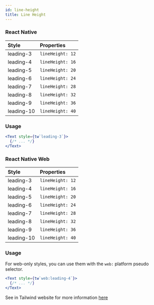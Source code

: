 ```yaml
---
id: line-height
title: Line Height
---
```


### React Native

| Style      | Properties       |
| :--------- | :--------------- |
| leading-3  | `lineHeight: 12` |
| leading-4  | `lineHeight: 16` |
| leading-5  | `lineHeight: 20` |
| leading-6  | `lineHeight: 24` |
| leading-7  | `lineHeight: 28` |
| leading-8  | `lineHeight: 32` |
| leading-9  | `lineHeight: 36` |
| leading-10 | `lineHeight: 40` |

### Usage

<!-- prettier-ignore-start -->
```jsx
<Text style={tw`leading-3`}>
  {/* ... */}
</Text>
```
<!-- prettier-ignore-end -->

### React Native Web

| Style      | Properties       |
| :--------- | :--------------- |
| leading-3  | `lineHeight: 12` |
| leading-4  | `lineHeight: 16` |
| leading-5  | `lineHeight: 20` |
| leading-6  | `lineHeight: 24` |
| leading-7  | `lineHeight: 28` |
| leading-8  | `lineHeight: 32` |
| leading-9  | `lineHeight: 36` |
| leading-10 | `lineHeight: 40` |

### Usage

For web-only styles, you can use them with the `web:` platform pseudo selector.

<!-- prettier-ignore-start -->
```jsx
<Text style={tw`web:leading-4`}>
  {/* ... */}
</Text>
```
<!-- prettier-ignore-end -->

See in Tailwind website for more information [here](https://tailwindcss.com/docs/line-height)
